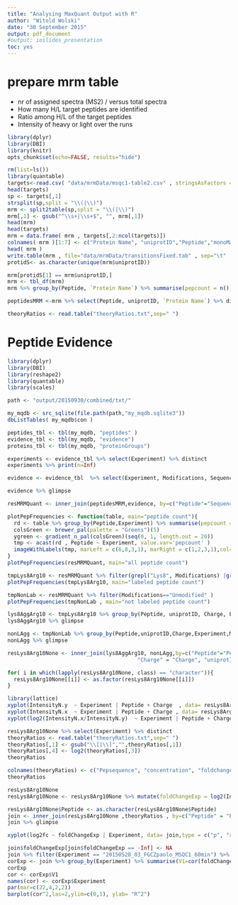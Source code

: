 ```yaml
---
title: "Analysing MaxQuant Output with R"
author: "Witold Wolski"
date: "30 September 2015"
output: pdf_document
#output: ioslides_presentation
toc: yes
---
```


# prepare mrm table

- nr of assigned spectra (MS2) / versus total spectra
- How many H/L target peptides are identified
- Ratio among H/L of the target peptides
- Intensity of heavy or light over the runs


```r


library(dplyr)
library(DBI)
library(knitr)
opts_chunk$set(echo=FALSE, results="hide")

rm(list=ls())
library(quantable)
targets<-read.csv( "data/mrmData/msqc1-table2.csv" , stringsAsFactors = FALSE )
head(targets)
sp <- targets[,1]
strsplit(sp,split = "\\(|\\)")
mrm <- split2table(sp,split = "\\(|\\)")
mrm[,1] <- gsub("^\\s+|\\s+$", "", mrm[,1])
head(mrm)
head(targets)
mrm = data.frame( mrm , targets[,2:ncol(targets)])
colnames( mrm )[1:7] <- c("Protein Name", "uniprotID","Peptide","monoMass","z","Q1.mz","Q3.mz")
head( mrm )
write.table(mrm , file="data/mrmData/transitionsFixed.tab" , sep="\t" , row.names = FALSE , quote = FALSE )
protidS<- as.character(unique(mrm$uniprotID))

mrm[protidS[1] == mrm$uniprotID,]
mrm <- tbl_df(mrm)
mrm %>% group_by(Peptide, `Protein Name`) %>% summarise(pepcount = n())

peptidesMRM <-mrm %>% select(Peptide, uniprotID, `Protein Name`) %>% distinct %>% filter(!grepl("\\[" ,Peptide ) ) %>% arrange(Peptide)

theoryRatios <- read.table("theoryRatios.txt",sep=" ")


```

# Peptide Evidence

```r
library(dplyr)
library(DBI)
library(reshape2)
library(quantable)
library(scales)

path <- "output/20150930/combined/txt/"

my_mqdb <- src_sqlite(file.path(path,"my_mqdb.sqlite3"))
dbListTables( my_mqdb$con )

peptides_tbl <- tbl(my_mqdb, "peptides" )
evidence_tbl <- tbl(my_mqdb, "evidence")
proteins_tbl <- tbl(my_mqdb, "proteinGroups")

experiments <- evidence_tbl %>% select(Experiment) %>% distinct
experiments %>% print(n=Inf)

evidence <- evidence_tbl  %>% select(Experiment, Modifications, Sequence, Modified.sequence, contains("Intensity"), m.z,Charge, Calibrated.retention.time) 

evidence %>% glimpse

```


```r

resMRMQuant <- inner_join(peptidesMRM,evidence, by=c("Peptide"="Sequence"), copy=TRUE)

plotPepFrequencies <- function(table, main="peptide count"){
  rd <- table %>% group_by(Peptide,Experiment) %>% summarise(pepcount = n())  %>% arrange(Experiment)
  colsGreen <- brewer_pal(palette = "Greens")(5)
  ygreen <- gradient_n_pal(colsGreen)(seq(0, 1, length.out = 20))
  tmp <- acast(rd , Peptide ~ Experiment, value.var='pepcount' )
  imageWithLabels(tmp, marLeft = c(6,8,3,1), marRight = c(1,2,3,1),col=ygreen, main=main)
}
plotPepFrequencies(resMRMQuant, main="all peptide count")

```



```r
tmpLys8Arg10 <- resMRMQuant %>% filter(grepl("Lys8", Modifications) |grepl("Arg10", Modifications) ) 
plotPepFrequencies(tmpLys8Arg10, main="labeled peptide count")

tmpNonLab <- resMRMQuant %>% filter(Modifications=="Unmodified" )
plotPepFrequencies(tmpNonLab , main="not labeled peptide count")

lys8AggArg10 <- tmpLys8Arg10 %>% group_by(Peptide, uniprotID, Charge, Experiment, Modified.sequence) %>% summarise(IntensityN = sum(Intensity, na.rm =TRUE))
lys8AggArg10 %>% glimpse

nonLAgg <- tmpNonLab %>% group_by(Peptide,uniprotID,Charge,Experiment,Modified.sequence) %>% summarise(IntensityN = sum(Intensity, na.rm =TRUE))
nonLAgg %>% glimpse

resLys8Arg10None <- inner_join(lys8AggArg10, nonLAgg,by=c("Peptide"="Peptide", "Experiment" = "Experiment",
                                         "Charge" = "Charge", "uniprotID"  = "uniprotID"))

for( i in which(lapply(resLys8Arg10None, class) == "character")){
  resLys8Arg10None[[i]] <- as.factor(resLys8Arg10None[[i]])
}

```

```r

library(lattice)
xyplot(IntensityN.y  ~ Experiment | Peptide + Charge  , data= resLys8Arg10None , scales=list(x=list(rot=45),y=list(log=10))) 
xyplot(IntensityN.x  ~ Experiment | Peptide + Charge , data= resLys8Arg10None , scales=list(x=list(rot=45), y=list(log=10))) 
xyplot(log2(IntensityN.x/IntensityN.y)  ~ Experiment | Peptide + Charge , data= resLys8Arg10None , scales=list(x=list(rot=45))) 

```

```r
resLys8Arg10None %>% select(Experiment) %>% distinct
theoryRatios <- read.table("theoryRatios.txt",sep=" ")
theoryRatios[,1] <- gsub("\\[|\\]","",theoryRatios[,1])
theoryRatios[,4] <- log2(theoryRatios[,3])
theoryRatios

colnames(theoryRatios) <- c("Pepsequence", "concentration", "foldchange" , "log2fc")
theoryRatios

resLys8Arg10None
resLys8Arg10None <- resLys8Arg10None %>% mutate(foldChangeExp = log2(IntensityN.y / IntensityN.x ))

resLys8Arg10None$Peptide <- as.character(resLys8Arg10None$Peptide)
join <- inner_join(resLys8Arg10None ,theoryRatios , by=c("Peptide" = "Pepsequence"))
join %>% glimpse

xyplot(log2fc ~ foldChangeExp | Experiment, data= join,type = c("p", "r"), col.line = "darkorange", lwd = 1)
```


```r

join$foldChangeExp[join$foldChangeExp == -Inf] <- NA
join %>% filter(Experiment == "20150528_03_FGCZpaolo_MSQC1_60min") %>% select(log2fc, foldChangeExp)
corExp <- join %>% group_by(Experiment) %>% summarise(V1=cor(foldChangeExp ,log2fc, method="spearman",use= "pairwise.complete.obs" ))
corExp
cor <- corExp$V1
names(cor) <- corExp$Experiment
par(mar=c(22,4,2,2))
barplot(cor^2,las=2,ylim=c(0,1), ylab= "R^2")

```




























